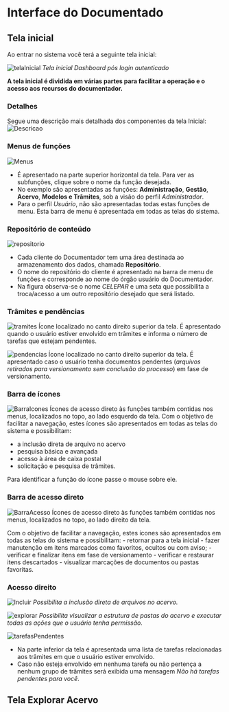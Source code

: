 # Interface do Documentado

## Tela inicial
Ao entrar no sistema você terá a seguinte tela inicial:

![telaInicial](/tela/telaInicial/tela-inicial.png)
*Tela inicial Dashboard pós login autenticado*

**A tela inicial é dividida em várias partes para facilitar a operação e o acesso aos recursos do documentador.**

### Detalhes
Segue uma descrição mais detalhada dos componentes da tela Inicial:
![Descricao](/tela/telaInicial/tela-inicial-descricao.jpg)

### Menus de funções
![Menus](/tela/telaInicial/menus.png)
 - É apresentado na parte superior horizontal da tela. Para ver as subfunções, clique sobre o nome da função desejada.
 - No exemplo são apresentadas as funções: **Administração**, **Gestão**, **Acervo**, **Modelos e Trâmites**, sob a visão do perfil *Administrador*. 
 - Para o perfil *Usuário*, não são apresentadas todas estas funções de menu. Esta barra de menu é apresentada em todas as telas do sistema.

### Repositório de conteúdo
![repositorio](/tela/telaInicial/botao-repositorio.png)
 - Cada cliente do Documentador tem uma área destinada ao armazenamento dos dados, chamada **Repositório**.
 - O nome do repositório do cliente é apresentado na barra de menu de funções e corresponde ao nome do órgão usuário do Documentador.
 - Na figura observa-se o nome *CELEPAR* e uma seta que possibilita a troca/acesso a um outro repositório desejado que será listado.

### Trâmites e pendências
![tramites](/tela/telaInicial/tramites.png) Ícone localizado no canto direito superior da tela. É apresentado quando o usuário estiver envolvido em trâmites e informa o número de tarefas que estejam pendentes.

![pendencias](/tela/telaInicial/pendencias.png) Ícone localizado no canto direito superior da tela. É apresentado caso o usuário tenha documentos pendentes (*arquivos retirados para versionamento sem conclusão do processo*) em fase de versionamento.

### Barra de ícones
![BarraIcones](/tela/telaInicial/barra-icones.png)
  Ícones de acesso direto às funções também contidas nos menus, localizados no topo, ao lado esquerdo da tela. Com o objetivo de facilitar a navegação, estes ícones são apresentados em todas as telas do sistema e possibilitam: 
   - a inclusão direta de arquivo no acervo
   - pesquisa básica e avançada
   - acesso à área de caixa postal
   - solicitação e pesquisa de trâmites.
  
  Para identificar a função do ícone passe o mouse sobre ele.

### Barra de acesso direto
![BarraAcesso](/tela/telaInicial/barra-acesso-direto.png) Ícones de acesso direto às funções também contidas nos menus, localizados no topo, ao lado direito da tela.
  
  Com o objetivo de facilitar a navegação, estes ícones são apresentados em todas as telas do sistema e possibilitam:
    - retornar para a tela inicial
    - fazer manutenção em itens marcados como favoritos, ocultos ou com aviso;
    - verificar e finalizar itens em fase de versionamento
    - verificar e restaurar itens descartados
    - visualizar marcações de documentos ou pastas favoritas.

### Acesso direito
  ![Incluir](/tela/telaInicial/incluir-acervo.png) 
  *Possibilita a inclusão direta de arquivos no acervo.*

  ![explorar](/tela/telaInicial/explorar-acervo.png)
  *Possibilita visualizar a estrutura de pastas do acervo e executar todas as ações que o usuário tenha permissão.*
 
  ![tarefasPendentes](/tela/telaInicial/tarefas-pendentes.png)
   - Na parte inferior da tela é apresentada uma lista de tarefas relacionadas aos trâmites em que o usuário estiver envolvido.
   - Caso não esteja envolvido em nenhuma tarefa ou não pertença a nenhum grupo de trâmites será exibida uma mensagem *Não há tarefas pendentes para você*.

## Tela Explorar Acervo